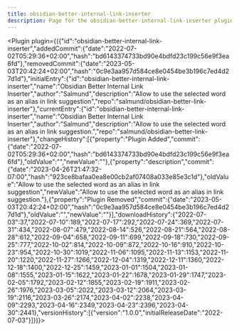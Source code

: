 ---
title: obsidian-better-internal-link-inserter
description: Page for the obsidian-better-internal-link-inserter plugin.
---


<Plugin plugin={({"id":"obsidian-better-internal-link-inserter","addedCommit":{"date":"2022-07-02T05:29:36+02:00","hash":"bd6143374733bd90e4bdfd23c199c56e9f3ea6fd"},"removedCommit":{"date":"2023-05-03T20:42:24+02:00","hash":"0c9e3aa957d584ce8e0454be3b196c7ed4d27d1d"},"initialEntry":{"id":"obsidian-better-internal-link-inserter","name":"Obsidian Better Internal Link Inserter","author":"Salmund","description":"Allow to use the selected word as an alias in link suggestion","repo":"salmund/obsidian-better-link-inserter"},"currentEntry":{"id":"obsidian-better-internal-link-inserter","name":"Obsidian Better Internal Link Inserter","author":"Salmund","description":"Allow to use the selected word as an alias in link suggestion.","repo":"salmund/obsidian-better-link-inserter"},"changeHistory":[{"property":"Plugin Added","commit":{"date":"2022-07-02T05:29:36+02:00","hash":"bd6143374733bd90e4bdfd23c199c56e9f3ea6fd"},"oldValue":"","newValue":""},{"property":"description","commit":{"date":"2023-04-26T21:47:32-07:00","hash":"923ce8bafaa0ea8e00cb2af07408a033e85e3c1d"},"oldValue":"Allow to use the selected word as an alias in link suggestion","newValue":"Allow to use the selected word as an alias in link suggestion."},{"property":"Plugin Removed","commit":{"date":"2023-05-03T20:42:24+02:00","hash":"0c9e3aa957d584ce8e0454be3b196c7ed4d27d1d"},"oldValue":"","newValue":""}],"downloadHistory":{"2022-07-03":37,"2022-07-10":189,"2022-07-17":292,"2022-07-24":369,"2022-07-31":434,"2022-08-07":479,"2022-08-14":526,"2022-08-21":564,"2022-08-28":612,"2022-09-04":658,"2022-09-11":699,"2022-09-18":730,"2022-09-25":777,"2022-10-02":814,"2022-10-09":872,"2022-10-16":910,"2022-10-23":954,"2022-10-30":1019,"2022-11-06":1095,"2022-11-13":1153,"2022-11-20":1220,"2022-11-27":1266,"2022-12-04":1319,"2022-12-11":1360,"2022-12-18":1400,"2022-12-25":1459,"2023-01-01":1504,"2023-01-08":1555,"2023-01-15":1622,"2023-01-22":1678,"2023-01-29":1747,"2023-02-05":1792,"2023-02-12":1855,"2023-02-19":1911,"2023-02-26":1976,"2023-03-05":2022,"2023-03-12":2064,"2023-03-19":2116,"2023-03-26":2174,"2023-04-02":2238,"2023-04-09":2293,"2023-04-16":2349,"2023-04-23":2396,"2023-04-30":2441},"versionHistory":[{"version":"1.0.0","initialReleaseDate":"2022-07-03"}]})}></Plugin>